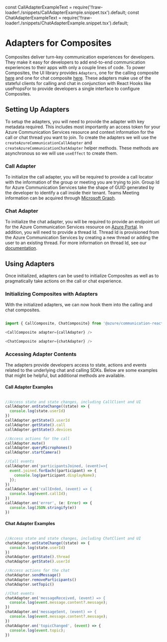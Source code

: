 const CallAdapterExampleText = require('!!raw-loader!./snippets/CallAdapterExample.snippet.tsx').default;
const ChatAdapterExampleText = require('!!raw-loader!./snippets/ChatAdapterExample.snippet.tsx').default;

<Meta id="composite-adapters" title="Composites/Adapters" />

# Adapters for Composites

Composites deliver turn-key communication experiences for developers.
They make it easy for developers to add end-to-end communication experiences to their apps with only a couple lines of code.
To power Composites, the UI library provides `Adapters`, one for the calling composite [here](./?path=/docs/composites-call-basicexample--basic-example) and one for chat composite
[here](./?path=/docs/composites-chat-basicexample--basic-example).
These adapters make use of the stateful clients for calling and chat in conjunction with React Hooks like usePropsFor to provide developers a single interface to configure Composites.

## Setting Up Adapters

To setup the adapters, you will need to provide the adapter with key metadata required.
This includes most importantly an access token for your Azure Communication Services resource and context information for the call or chat thread you want to join.
To create the adapters we will use the `createAzureCommunicationCallAdapter` and `createAzureCommunicationChatAdapter` helper methods.
These methods are asynchronous so we will use `useEffect` to create them.

### Call Adapter

To initialize the call adapter, you will be required to provide a call locator with the information of the group or meeting you are trying to join.
Group Id for Azure Communication Services take the shape of GUID generated by the developer to identify a call inside their tenant.
Teams Meeting information can be acquired through [Microsoft Graph](https://docs.microsoft.com/graph/overview).

<Source code={CallAdapterExampleText} />

### Chat Adapter

To initialize the chat adapter, you will be required to provide an endpoint url for the Azure Communication Services resource on [Azure Portal](https://portal.azure.com).
In addition, you will need to provide a thread Id. Thread Id is provisioned from the Azure Communication Services by creating a new thread or adding the user to an existing thread.
For more information on thread Id, see our [documentation](https://docs.microsoft.com/azure/communication-services/concepts/chat/concepts).

<Source code={ChatAdapterExampleText} />

## Using Adapters

Once initialized, adapters can be used to initialize Composites as well as to pragmatically take actions on the call or chat experience.

### Initializing Composites with Adapters

With the initialized adapters, we can now hook them into the calling and chat composites.

```typescript

import { CallComposite, ChatComposite} from '@azure/communication-react';

<CallComposite adapter={callAdapter} />

<ChatComposite adapter={chatAdapter} />

```

### Accessing Adapter Contents

The adapters provide developers access to state, actions and events related to the underlying chat and calling SDKs.
Below are some examples that might be helpful, but additional methods are available.

#### Call Adapter Examples

```typescript

//Access state and state changes, including CallClient and UI
callAdapter.onStateChange((state) => {
  console.log(state.userId)
})
callAdapter.getState().userId
callAdapter.getState().call
callAdapter.getState().devices

//Access actions for the call
callAdapter.mute()
callAdapter.queryMicrophones()
callAdapter.startCamera()

//Call events
callAdapter.on('participantsJoined, (event)=>{
  event.joined.forEach((participant) => {
    console.log(participant.displayName);
  });
})
callAdapter.on('callEnded, (event) => {
  console.log(event.callId);
})
callAdapter.on('error', (e: Error) => {
  console.log(JSON.stringify(e))
})

```

#### Chat Adapter Examples

```typescript

//Access state and state changes, including ChatClient and UI
chatAdapter.onStateChange((state) => {
  console.log(state.userId)
})
chatAdapter.getState().thread
chatAdapter.getState().userId

//Access actions for the chat
chatAdapter.sendMessage()
chatAdapter.removeParticipants()
chatAdapter.setTopic()

//Chat events
chatAdapter.on('messageReceived, (event) => {
  console.log(event.message.content?.message);
})
chatAdapter.on('messageSent, (event) => {
  console.log(event.message.content?.message);
})
chatAdapter.on('topicChanged', (event) => {
  console.log(event.topic);
})

```
